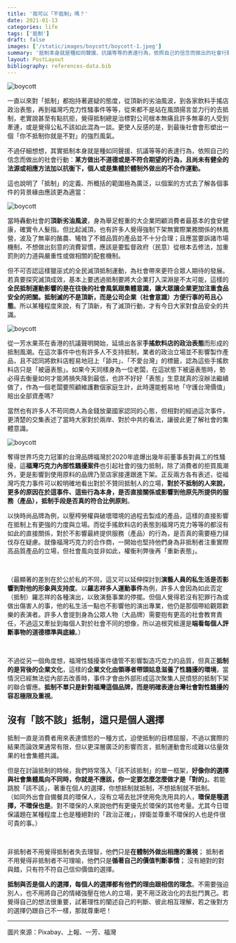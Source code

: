 ```yaml
---
title: '我可以「不抵制」嗎？'
date: 2021-01-13
categories: life
tags: ['抵制']
draft: false
images: ['/static/images/boycott/boycott-1.jpeg']
summary: '抵制本身就是種如同聲援、抗議等等的表達行為，依照自己的信念而做出的社會行動：某方做出不道德或是不符合期望的行為，且尚未有健全的法源或相應方法加以抗衡下，個人或是集體於體制外做出的不合作運動。'
layout: PostLayout
bibliography: references-data.bib
---
```


![boycott](/static/images/boycott/boycott-1.jpeg)

一直以來對「抵制」都抱持著遲疑的態度，從頂新的劣油風波，到各家飲料手搖店政治表態，再到福灣巧克力性騷事件等等，從來都不是站在風頭揚言並力行的去抵制，老實說甚至有點抗拒，覺得抵制總是治標對公司根本無痛且許多無辜的人受到牽連，或是覺得公私不該如此混為一談。更使人反感的是，到最後社會會形塑出一個「你不抵制你就是不對」的強烈風氣。

不過仔細想想，其實抵制本身就是種如同聲援、抗議等等的表達行為，依照自己的信念而做出的社會行動：**某方做出不道德或是不符合期望的行為，且尚未有健全的法源或相應方法加以抗衡下，個人或是集體於體制外做出的不合作運動。**

這也說明了「抵制」的定義、所概括的範圍極為廣泛，以個案的方式去了解各個事件的背景緣由應該更為適當：

![boycott](/static/images/boycott/boycott-2.jpeg)

當時轟動社會的**頂新劣油風波**，身為舉足輕重的大企業罔顧消費者最基本的食安健康，確實令人髮指。但比起滅頂，也有許多人覺得強制下架無實際業務關係的林鳳營，波及了無辜的酪農、犧牲了不錯品質的產品並不十分合理；且應當要訴諸市場機制，不想做出刻意的消費習慣，應該是要監督政府（民意）從根本去修法，加重罰則的力道與嚴重性或做相關的配套機制。

但不可否認這樣獵巫式的全民滅頂抵制運動，為社會帶來更符合眾人期待的發展。若真要探究滅頂成效，基本上要透過抵制要將大企業打入深淵是不太可能，這樣的**全民抵制運動影響的是在往後的社會風氣跟集體意識，讓大眾讓企業更加注重食品安全的把關。抵制滅的不是頂新，而是公司企業（社會意識）方便行事的苟且心態**。所以某種程度來說，有了頂新，有了滅頂行動，才有今日大家對食品安全的共識。

![boycott](/static/images/boycott/boycott-4.jpeg)

從一芳水果茶在香港的抗議聲明開始，延燒出各家**手搖飲料店的政治表態**而形成的抵制風潮。在這次事件中也有許多人不支持抵制，業者的政治立場並不影響製作產品，且不認同將飲料店輕易地冠上「舔共」、「不愛台灣」的標籤，認為這些手搖飲料店只是「被逼表態」。如果今天同樣身為一位老闆，在這狀態下被逼表態時，勢必得去衡量如何才能將損失降到最低，也許不好好「表態」生意就真的沒辦法繼續做了，作為一個老闆要照顧維護數個家庭生計，此時還能輕易地「守護台灣價值」賠出全部資產嗎?

當然也有許多人不苟同商人為金錢放棄國家認同的心態，但相對的經過這次事件，更清楚的交集表述了當時大家對於兩岸、對於中共的看法，讓彼此更了解社會的集體意識。

![boycott](/static/images/boycott/boycott-3.jpeg)

奪得世界巧克力冠軍的台灣品牌福灣於2020年底爆出幾年前董事長對員工的性騷擾，這**福灣巧克力內部性騷擾案件**也引起社會的強力抵制，除了消費者的拒買風潮外，更是影響到使用原料的品牌乃至店家接連跟進下架。正反兩方各有表述，從福灣巧克力事件可以較明確地看出對於不贊同抵制人的立場，**對於不抵制的人來說，更多的原因在於這事件、這些行為本身，是否直接關係或影響到他原先所提供的服務（產品），抵制手段是否真的符合比例原則**。

以快時尚品牌為例，以壓榨勞權與破壞環境的過程去製成的產品，這樣的直接影響在抵制上有更強的力度與立場。而從手搖飲料店的表態到福灣巧克力等等的都沒有如此的直接關係，對於不影響最終提供服務（產品）的行為，是否真的需要極力撻伐存在疑慮。就像福灣巧克力的合作商，一開始也堅持他們身為非抵制者注重實際高品質產品的立場，但社會風向並非如此，權衡利弊後再「重新表態」。

 <br/>

（最顯著的差別在於公於私的不同，這又可以延伸探討到**演藝人員的私生活是否影響到對他的形象與支持度**。以**羅志祥多人運動事件**為例，許多人會因為如此否定（抵制）羅志祥的各種演出，以致演藝事業的停擺。但個人覺得若沒有犯罪行為或做出傷害人的事，他的私生活一點也不影響他的演出專業，他仍是那個帶給觀眾歡樂的表演者。許多人會提到身為公眾人物（大品牌）需要抱有更高的社會教育責任，不過這又牽扯到每個人對於社會不同的想像，所以追根究柢還是**端看每個人評斷事物的道德標準與底線**。）

 <br/>
 

不過從另一個角度想，福灣性騷擾事件儘管不影響製造巧克力的品質，但真正**抵制的是背後的企業文化**，這樣的**企業文化由領導者帶頭姑息滋養了性騷擾的環境**，當情況已經無法從內部去改善時，事件才會由外部形成這次聚集人民憤怒的抵制下架的聯合響應。**抵制不單只是針對福灣這個品牌，而是明確表達台灣社會對性騷擾的容忍極限及重視**。

 

## 沒有「該不該」抵制，這只是個人選擇

抵制一直是消費者用來表達憤怒的一種方式，迫使抵制的目標屈服，不過以實際的結果而論效果通常有限，但以更深層廣泛的影響而言，抵制運動會形成難以估量效果的社會集體共識。

但是在討論抵制的時候，我們時常落入「該不該抵制」的單一框架，**好像你的選擇與社會集體風向不同時，你就是不應該，你一定要怎麼怎麼做才是「對的」**。若能跳脫「該不該」，著重在個人的選擇，你想抵制就抵制，不想抵制就不抵制。  
（如同外出會自備餐具的環保人，沒有立場去批評使用免洗用具的人，**環保是種選擇，不環保也是**。對不環保的人來說他們有更優先於環保的其他考量。尤其今日環保議題在某種程度上也是種絕對的「政治正確」，捍衛並尊重不環保的人也是件很可貴的事。）

 <br/>

非抵制者不用覺得抵制者失去理智，他們只是**在體制外做出相應的重視**；
抵制者不用覺得非抵制者不可理喻，他們只是**循著自己的價值判斷事情**；
沒有絕對的對與錯，只有符不符自己信仰價值的選擇。

 

**抵制與否是個人的選擇，每個人的選擇都有他們的理由跟相信的理念**。不需要強迫別人，也不用將自己的情緒強壓在他人的立場，更不用泛政治化的去批鬥異己。若覺得自己的想法很重要，試著理性的闡述自己的判斷、彼此相互理解，若之後對方的選擇仍跟自己不一樣，那就尊重吧！

 ---

圖片來源：Pixabay、上報、一芳、福灣